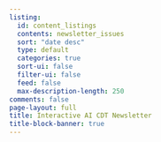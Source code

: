 ```yaml
---
listing:
  id: content_listings
  contents: newsletter_issues
  sort: "date desc"
  type: default
  categories: true
  sort-ui: false
  filter-ui: false
  feed: false
  max-description-length: 250
comments: false
page-layout: full
title: Interactive AI CDT Newsletter
title-block-banner: true
---
```

